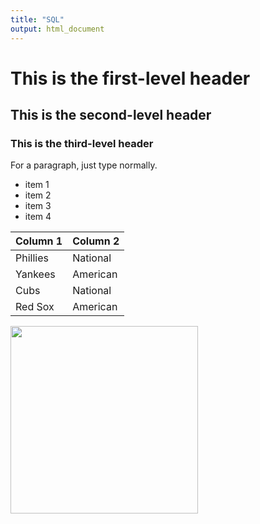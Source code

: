 ```yaml
---
title: "SQL"
output: html_document
---
```


# This is the first-level header
## This is the second-level header
### This is the third-level header

For a paragraph, just type normally.

* item 1
* item 2
* item 3
* item 4

Column 1 | Column 2
---|---
Phillies | National
Yankees | American
Cubs | National
Red Sox | American

<img src="MU.jpg" width="300"/>
